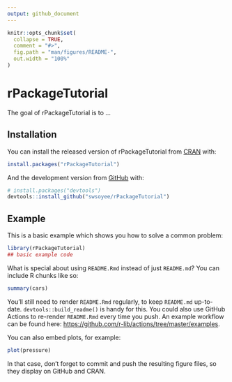 ```yaml
---
output: github_document
---
```


<!-- README.md is generated from README.Rmd. Please edit that file -->

```r
knitr::opts_chunk$set(
  collapse = TRUE,
  comment = "#>",
  fig.path = "man/figures/README-",
  out.width = "100%"
)
```

# rPackageTutorial

<!-- badges: start -->
<!-- badges: end -->

The goal of rPackageTutorial is to ...

## Installation

You can install the released version of rPackageTutorial from [CRAN](https://CRAN.R-project.org) with:

``` r
install.packages("rPackageTutorial")
```

And the development version from [GitHub](https://github.com/) with:

``` r
# install.packages("devtools")
devtools::install_github("swsoyee/rPackageTutorial")
```
## Example

This is a basic example which shows you how to solve a common problem:

```r
library(rPackageTutorial)
## basic example code
```

What is special about using `README.Rmd` instead of just `README.md`? You can include R chunks like so:

```r
summary(cars)
```

You'll still need to render `README.Rmd` regularly, to keep `README.md` up-to-date. `devtools::build_readme()` is handy for this. You could also use GitHub Actions to re-render `README.Rmd` every time you push. An example workflow can be found here: <https://github.com/r-lib/actions/tree/master/examples>.

You can also embed plots, for example:

```r
plot(pressure)
```

In that case, don't forget to commit and push the resulting figure files, so they display on GitHub and CRAN.
